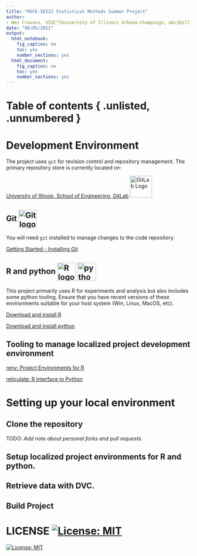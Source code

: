 ```yaml
---
title: "MSFE-IE522 Statistical Methods Summer Project"
author:
- Wes Cravens, UIUC^[University of Illinois Urbana-Champaign, wbc3@illinois.edu]; Wes Cravens, CMEG^[CME Group(CMEG), wes.cravens@cmegroup.com]; Prof. Liming Feng, UIUC^[UIUC, fenglm@illinois.edu]; \& Haifeng Zheng, CMEG^[CME Group, haifeng.zheng@cmegroup.com]
date: "08/05/2021"
output:
  html_notebook:
    fig_caption: no
    toc: yes
    number_sections: yes
  html_document:
    fig_caption: no
    toc: yes
    number_sections: yes
---
```


# Table of contents { .unlisted, .unnumbered }

# Development Environment

The project uses `git` for revision control and repository management.  The 
primary repository store is currently located on:

[University of Illinois, School of Engineering, GitLab](https://gitlab.engr.illinois.edu/wbc3/msfe-ie522-statistical-methods-summer-project)  ![GitLab Logo](https://about.gitlab.com/images/press/logo/svg/gitlab-logo-gray-rgb.svg){height=60px} 


## Git <img alt="Git logo" height="50px" style="vertical-align:middle" src="https://git-scm.com/images/logo@2x.png" />

You will need `git` installed to manage changes to the code repository.

[Getting Started - Installing Git](https://git-scm.com/book/en/v2/Getting-Started-Installing-Git)

## R and python <img alt="R logo" height="50px" style="vertical-align:middle" src="https://cloud.r-project.org/Rlogo.svg" /> <img alt="python logo" height="50px" style="vertical-align:middle" src="https://www.python.org/static/img/python-logo.png" />

This project primarily uses R for experiments and analysis but also includes
some python tooling.  Ensure that you have recent versions of these environments
suitable for your host system (Win, Linux, MacOS, etc).

[Download and install R](https://cloud.r-project.org/)

[Download and install python](https://www.python.org/downloads/)

## Tooling to manage localized project development environment

[renv: Project Environments for R](https://blog.rstudio.com/2019/11/06/renv-project-environments-for-r/) 

[reticulate: R Interface to Python](https://rstudio.github.io/reticulate/)

# Setting up your local environment

## Clone the repository

TODO: _Add note about personal forks and pull requests._

## Setup localized project environments for R and python.

## Retrieve data with DVC.

## Build Project

# LICENSE [![License: MIT](https://img.shields.io/badge/License-MIT-yellow.svg)](MIT.html)

[![License: MIT](https://img.shields.io/badge/License-MIT-yellow.svg)](MIT.html)

